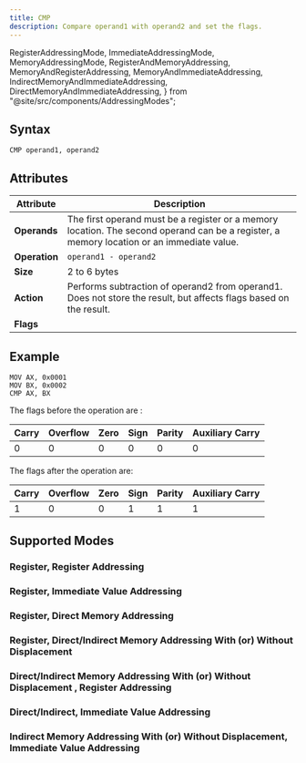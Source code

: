 ```yaml
---
title: CMP
description: Compare operand1 with operand2 and set the flags.
---
```


  RegisterAddressingMode,
  ImmediateAddressingMode,
  MemoryAddressingMode,
  RegisterAndMemoryAddressing,
  MemoryAndRegisterAddressing,
  MemoryAndImmediateAddressing,
  IndirectMemoryAndImmediateAddressing,
  DirectMemoryAndImmediateAddressing,
} from "@site/src/components/AddressingModes";

## Syntax

```asm6502
CMP operand1, operand2
```

## Attributes

| Attribute     | Description                                                                                                                                                |
| ------------- | ---------------------------------------------------------------------------------------------------------------------------------------------------------- |
| **Operands**  | The first operand must be a register or a memory location. The second operand can be a register, a memory location or an immediate value.                  |
| **Operation** | `operand1 - operand2 `                                                                                                                                     |
| **Size**      | 2 to 6 bytes                                                                                                                                               |
| **Action**    | Performs subtraction of operand2 from operand1. Does not store the result, but affects flags based on the result.                                          |
| **Flags**     | <FlagsChangedTable carryFlag= "changed" overflowFlag= "changed" zeroFlag="changed" signFlag="changed" parityFlag="changed" auxiliaryCarryFlag="changed" /> |

## Example

```asm6502 showLineNumbers
MOV AX, 0x0001
MOV BX, 0x0002
CMP AX, BX
```

The flags before the operation are :

| Carry | Overflow | Zero | Sign | Parity | Auxiliary Carry |
| ----- | -------- | ---- | ---- | ------ | --------------- |
| 0     | 0        | 0    | 0    | 0      | 0               |

The flags after the operation are:

| Carry | Overflow | Zero | Sign | Parity | Auxiliary Carry |
| ----- | -------- | ---- | ---- | ------ | --------------- |
| 1     | 0        | 0    | 1    | 1      | 1               |

## Supported Modes 

### Register, Register Addressing
<RegisterAddressingMode instructionName="CMP" />

### Register, Immediate Value Addressing 
<ImmediateAddressingMode instructionName="CMP" />

### Register, Direct Memory Addressing
<MemoryAddressingMode instructionName="CMP" />

### Register, Direct/Indirect Memory Addressing With (or) Without Displacement
<RegisterAndMemoryAddressing instructionName="CMP" />

###  Direct/Indirect Memory Addressing With (or) Without Displacement , Register Addressing 
<MemoryAndRegisterAddressing instructionName="CMP"/>

### Direct/Indirect, Immediate Value Addressing
<DirectMemoryAndImmediateAddressing instructionName="CMP" />

### Indirect Memory Addressing With (or) Without Displacement, Immediate Value Addressing

<IndirectMemoryAndImmediateAddressing instructionName="CMP" />
